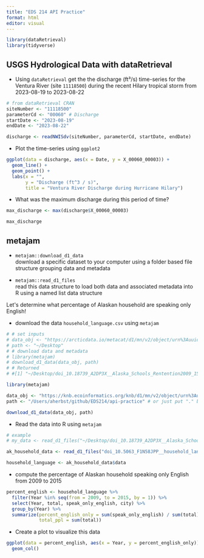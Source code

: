 ```yaml
---
title: "EDS 214 API Practice"
format: html
editor: visual
---
```


```r
library(dataRetrieval)
library(tidyverse)
```

## USGS Hydrological Data with dataRetrieval

-   Using `dataRetrieval` get the the discharge (ft³/s) time-series for the Ventura River (site `11118500`) during the recent Hilary tropical storm from 2023-08-19 to 2023-08-22

```r
# from dataRetrieval CRAN
siteNumber <- "11118500"
parameterCd <- "00060" # Discharge
startDate <- "2023-08-19"
endDate <- "2023-08-22"

discharge <- readNWISdv(siteNumber, parameterCd, startDate, endDate)
```

-   Plot the time-series using `ggplot2`

```r
ggplot(data = discharge, aes(x = Date, y = X_00060_00003)) +
  geom_line() +
  geom_point() +
  labs(x = "", 
       y = "Discharge (ft^3 / s)", 
       title = "Ventura River Discharge during Hurricane Hilary")
```

-   What was the maximum discharge during this period of time?

```r
max_discharge <- max(discharge$X_00060_00003)

max_discharge
```

## metajam

-   `metajam::download_d1_data`\
    download a specific dataset to your computer using a folder based file structure grouping data and metadata

-   `metajam::read_d1_files`\
    read this data structure to load both data and associated metadata into R using a named list data structure

Let\'s determine what percentage of Alaskan household are speaking only English!

-   download the data `household_language.csv` using `metajam`

```r
# # set inputs
# data_obj <- "https://arcticdata.io/metacat/d1/mn/v2/object/urn%3Auuid%3A9e123f84-ce0d-4094-b898-c9e73680eafa"
# path <- "~/Desktop"
# # download data and metadata
# library(metajam)
# download_d1_data(data_obj, path)
# # Returned
# #[1] "~/Desktop/doi_10.18739_A2DP3X__Alaska_Schools_Rentention2009_15"
```

```r
library(metajam)

data_obj <- "https://knb.ecoinformatics.org/knb/d1/mn/v2/object/urn%3Auuid%3A7fc6f6db-c5ea-426a-a743-1f2edafb43b8"
path <- "/Users/aherbst/github/EDS214/api-practice" # or just put "." because that means "here"

download_d1_data(data_obj, path)
```

-   Read the data into R using `metajam`

```r
# example
# my_data <- read_d1_files("~/Desktop/doi_10.18739_A2DP3X__Alaska_Schools_Rentention2009_15")
```

```r
ak_household_data <- read_d1_files("doi_10.5063_F1N58JPP__household_language__csv/")
```

```r
household_language <- ak_household_data$data
```

-   compute the percentage of Alaskan household speaking only English from 2009 to 2015

```r
percent_english <- household_language %>% 
  filter(Year %in% seq(from = 2009, to = 2015, by = 1)) %>% 
  select(Year, total, speak_only_english, city) %>% 
  group_by(Year) %>% 
  summarize(percent_english_only = sum(speak_only_english) / sum(total),
            total_ppl = sum(total))
```

-   Create a plot to visualize this data

```r
ggplot(data = percent_english, aes(x = Year, y = percent_english_only)) +
  geom_col()
```
